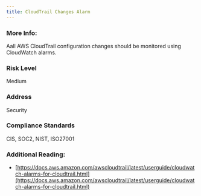 ```yaml
---
title: CloudTrail Changes Alarm
---
```


### More Info:

Aall AWS CloudTrail configuration changes should be monitored using CloudWatch alarms.

### Risk Level

Medium

### Address

Security

### Compliance Standards

CIS, SOC2, NIST, ISO27001

### Additional Reading:

- [https://docs.aws.amazon.com/awscloudtrail/latest/userguide/cloudwatch-alarms-for-cloudtrail.html](https://docs.aws.amazon.com/awscloudtrail/latest/userguide/cloudwatch-alarms-for-cloudtrail.html)
